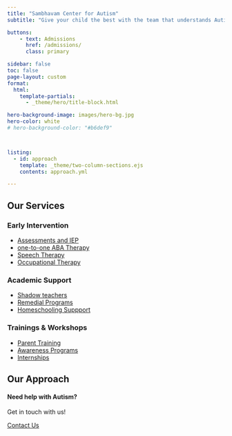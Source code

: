 ```yaml
---
title: "Sambhavam Center for Autism"
subtitle: "Give your child the best with the team that understands Autism the best."

buttons:
    - text: Admissions
      href: /admissions/
      class: primary

sidebar: false
toc: false
page-layout: custom
format:
  html:
    template-partials:
      - _theme/hero/title-block.html

hero-background-image: images/hero-bg.jpg
hero-color: white
# hero-background-color: "#b6def9"



listing:
  - id: approach
    template: _theme/two-column-sections.ejs
    contents: approach.yml

---
```


::: {.container .home}

## Our Services

::: {.grid .list-style-none .home-services}
::: {.g-col-12 .g-col-md-4}
### Early Intervention

* [Assessments and IEP](/services/#assessments-and-iep)
* [one-to-one ABA Therapy](/services/#one-to-one-aba-therapy)
* [Speech Therapy](/services/#speech-language-therapy)
* [Occupational Therapy](/services/#occupational-therapy)

:::
::: {.g-col-12 .g-col-md-4}
### Academic Support

* [Shadow teachers](/services/#shadow-teachers)
* [Remedial Programs](/services/#remedial-programs)
* [Homeschooling Suppport](/services/#homeschooling-support)

:::
::: {.g-col-12 .g-col-md-4}
### Trainings & Workshops

* [Parent Training](/services/#parent-training)
* [Awareness Programs](/services/#awareness-programs-and-workshops)
* [Internships](/services/#internships)

:::
:::

## Our Approach

::: {#approach}

:::

:::


::: {.container}


::: {.page-cta}

#### Need help with Autism?

Get in touch with us!

<a href="/contact" class="btn btn-primary">Contact Us</a>

:::
:::

